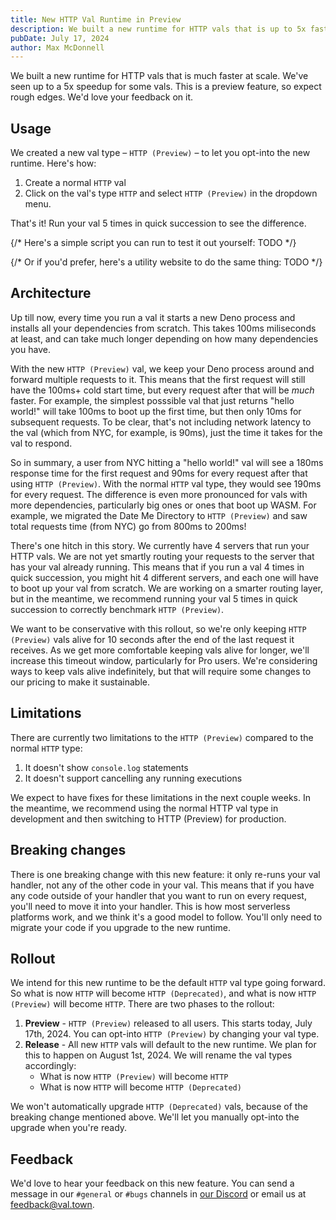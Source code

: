 ```yaml
---
title: New HTTP Val Runtime in Preview
description: We built a new runtime for HTTP vals that is up to 5x faster at scale.
pubDate: July 17, 2024
author: Max McDonnell
---
```


We built a new runtime for HTTP vals that is much faster at scale. We've seen up to a 5x speedup for some vals. This is a preview feature, so expect rough edges. We'd love your feedback on it.

## Usage

We created a new val type – `HTTP (Preview)` – to let you opt-into the new runtime. Here's how:

1. Create a normal `HTTP` val
2. Click on the val's type `HTTP` and select `HTTP (Preview)` in the dropdown menu.

That's it! Run your val 5 times in quick succession to see the difference.

{/* Here's a simple script you can run to test it out yourself: TODO */}

{/* Or if you'd prefer, here's a utility website to do the same thing: TODO */}

## Architecture

Up till now, every time you run a val it starts a new Deno process and installs all your dependencies from scratch. This takes 100ms miliseconds at least, and can take much longer depending on how many dependencies you have.

With the new `HTTP (Preview)` val, we keep your Deno process around and forward multiple requests to it. This means that the first request will still have the 100ms+ cold start time, but every request after that will be _much_ faster. For example, the simplest posssible val that just returns "hello world!" will take 100ms to boot up the first time, but then only 10ms for subsequent requests. To be clear, that's not including network latency to the val (which from NYC, for example, is 90ms), just the time it takes for the val to respond.

So in summary, a user from NYC hitting a "hello world!" val will see a 180ms response time for the first request and 90ms for every request after that using `HTTP (Preview)`. With the normal `HTTP` val type, they would see 190ms for every request. The difference is even more pronounced for vals with more dependencies, particularly big ones or ones that boot up WASM. For example, we migrated the Date Me Directory to `HTTP (Preview)` and saw total requests time (from NYC) go from 800ms to 200ms!

There's one hitch in this story. We currently have 4 servers that run your HTTP vals. We are not yet smartly routing your requests to the server that has your val already running. This means that if you run a val 4 times in quick succession, you might hit 4 different servers, and each one will have to boot up your val from scratch. We are working on a smarter routing layer, but in the meantime, we recommend running your val 5 times in quick succession to correctly benchmark `HTTP (Preview)`.

We want to be conservative with this rollout, so we're only keeping `HTTP (Preview)` vals alive for 10 seconds after the end of the last request it receives. As we get more comfortable keeping vals alive for longer, we'll increase this timeout window, particularly for Pro users. We're considering ways to keep vals alive indefinitely, but that will require some changes to our pricing to make it sustainable.

## Limitations

There are currently two limitations to the `HTTP (Preview)` compared to the normal `HTTP` type:

1. It doesn't show `console.log` statements
2. It doesn't support cancelling any running executions

We expect to have fixes for these limitations in the next couple weeks. In the meantime, we recommend using the normal HTTP val type in development and then switching to HTTP (Preview) for production.

## Breaking changes

There is one breaking change with this new feature: it only re-runs your val handler, not any of the other code in your val. This means that if you have any code outside of your handler that you want to run on every request, you'll need to move it into your handler. This is how most serverless platforms work, and we think it's a good model to follow. You'll only need to migrate your code if you upgrade to the new runtime.

## Rollout

We intend for this new runtime to be the default `HTTP` val type going forward. So what is now `HTTP` will become `HTTP (Deprecated)`, and what is now `HTTP (Preview)` will become `HTTP`. There are two phases to the rollout:

1. **Preview** - `HTTP (Preview)` released to all users. This starts today, July 17th, 2024. You can opt-into `HTTP (Preview)` by changing your val type.
2. **Release** - All new `HTTP` vals will default to the new runtime. We plan for this to happen on August 1st, 2024. We will rename the val types accordingly:
   - What is now `HTTP (Preview)` will become `HTTP`
   - What is now `HTTP` will become `HTTP (Deprecated)`

We won't automatically upgrade `HTTP (Deprecated)` vals, because of the breaking change mentioned above. We'll let you manually opt-into the upgrade when you're ready.

## Feedback

We'd love to hear your feedback on this new feature. You can send a message in our `#general` or `#bugs` channels in [our Discord](https://discord.gg/dHv45uN5RY) or email us at [feedback@val.town](mailto:feedback@val.town).
